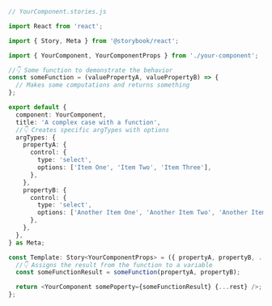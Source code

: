 ```ts
// YourComponent.stories.js

import React from 'react';

import { Story, Meta } from '@storybook/react';

import { YourComponent, YourComponentProps } from './your-component';

//👇 Some function to demonstrate the behavior
const someFunction = (valuePropertyA, valuePropertyB) => {
  // Makes some computations and returns something
};

export default {
  component: YourComponent,
  title: 'A complex case with a function',
  //👇 Creates specific argTypes with options
  argTypes: {
    propertyA: {
      control: {
        type: 'select',
        options: ['Item One', 'Item Two', 'Item Three'],
      },
    },
    propertyB: {
      control: {
        type: 'select',
        options: ['Another Item One', 'Another Item Two', 'Another Item Three'],
      },
    },
  },
} as Meta;

const Template: Story<YourComponentProps> = ({ propertyA, propertyB, ...rest }) => {
  //👇 Assigns the result from the function to a variable
  const someFunctionResult = someFunction(propertyA, propertyB);

  return <YourComponent somePoperty={someFunctionResult} {...rest} />;
};
```
